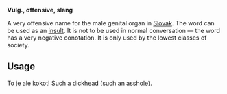 '''Vulg., offensive, slang'''

A very offensive name for the male genital organ in [[Slovak]]. The word can be used as an [[insult]]. It is not to be used in normal conversation — the word has a very negative conotation. It is only used by the lowest classes of society.

== Usage ==

To je ale kokot!
Such a dickhead (such an asshole).